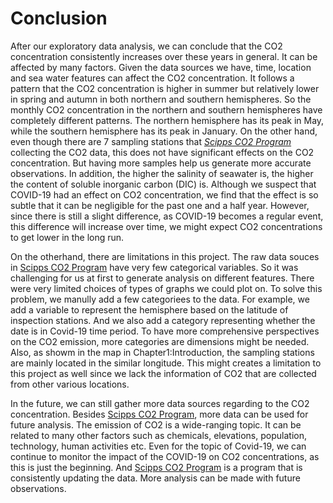 # Conclusion

After our exploratory data analysis, we can conclude that the CO2 concentration consistently increases over these years in general. It can be affected by many factors. Given the data sources we have, time, location and sea water features can affect the CO2 concentration. It follows a pattern that the CO2 concentration is higher in summer but relatively lower in spring and autumn in both northern and southern hemispheres. So the monthly CO2 concentration in the northern and southern hemispheres have completely different patterns. The northern hemisphere has its peak in May, while the southern hemisphere has its peak in January. On the other hand, even though there are 7 sampling stations that [*Scipps CO2 Program*](https://scrippsco2.ucsd.edu) collecting the CO2 data, this does not have significant effects on the CO2 concentration. But having more samples help us generate more accurate observations. In addition, the higher the salinity of seawater is, the higher the content of soluble inorganic carbon (DIC) is. Although we suspect that COVID-19 had an effect on CO2 concentration, we find that the effect is so subtle that it can be negligible for the past one and a half year. However, since there is still a slight difference, as COVID-19 becomes a regular event, this difference will increase over time, we might expect CO2 concentrations to get lower in the long run.

On the otherhand, there are limitations in this project. The raw data souces in [Scipps CO2 Program](https://scrippsco2.ucsd.edu) have very few categorical variables. So it was challenging for us at first to generate analysis on different features. There were very limited choices of types of graphs we could plot on. To solve this problem, we manully add a few categoriees to the data. For example, we add a variable to represent the hemisphere based on the latitude of inspection stations. And we also add a category representing whether the date is in Covid-19 time period. To have more comprehensive perspectives on the CO2 emission, more categories are dimensions might be needed. Also, as showm in the map in Chapter1:Introduction, the sampling stations are mainly located in the similar longitude. This might creates a limitation to this project as well since we lack the information of CO2 that are collected from other various locations.

In the future, we can still gather more data sources regarding to the CO2 concentration. Besides [Scipps CO2 Program](https://scrippsco2.ucsd.edu), more data can be used for future analysis. The emission of CO2 is a wide-ranging topic. It can be related to many other factors such as chemicals, elevations, population, technology, human activities etc. Even for the topic of Covid-19, we can continue to monitor the impact of the COVID-19 on CO2 concentrations, as this is just the beginning. And [Scipps CO2 Program](https://scrippsco2.ucsd.edu) is a program that is consistently updating the data. More analysis can be made with future observations.